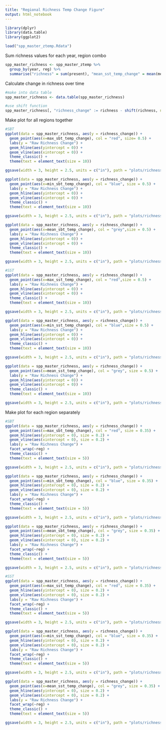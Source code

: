 ```yaml
---
title: "Regional Richness Temp Change Figure"
output: html_notebook
---
```


```r
library(dplyr)
library(data.table)
library(ggplot2)

load("spp_master_ztemp.Rdata")
```


Sum richness values for each year, region combo
```r
spp_master_richness <- spp_master_ztemp %>%
  group_by(year, reg) %>%
  summarise("richness" = sum(present), "mean_sst_temp_change" = mean(mean_sst_temp_change), "max_sst_temp_change" = mean(max_sst_temp_change), "min_sst_temp_change" = mean(min_sst_temp_change), "mean_sbt_temp_change" = mean(mean_sbt_temp_change), "max_sbt_temp_change" = mean(max_sbt_temp_change), "min_sbt_temp_change" = mean(min_sbt_temp_change))

```
Calculate change in richness over time
```r
#make into data table
spp_master_richness <- data.table(spp_master_richness)

#use shift function
spp_master_richness[, "richness_change" := richness - shift(richness, n = 1, type = 'lag'), by = reg]

```


Make plot for all regions together
```r
#SBT
ggplot(data = spp_master_richness, aes(y = richness_change)) +
  geom_point(aes(x=max_sbt_temp_change), col = "red", size= 0.5) +
  labs(y = "Raw Richness Change") +
  geom_hline(aes(yintercept = 0)) +
  geom_vline(aes(xintercept = 0)) +
  theme_classic() +
  theme(text = element_text(size = 10))

ggsave(width = 3, height = 2.5, units = c("in"), path = "plots/richness_change", file = "richness_change_max_sbt.jpg")

ggplot(data = spp_master_richness, aes(y = richness_change)) +
  geom_point(aes(x=min_sbt_temp_change), col = "blue", size = 0.5) +
  labs(y = "Raw Richness Change") +
  geom_hline(aes(yintercept = 0)) +
  geom_vline(aes(xintercept = 0)) +
  theme_classic() +
  theme(text = element_text(size = 10))

ggsave(width = 3, height = 2.5, units = c("in"), path = "plots/richness_change", file = "richness_change_min_sbt.jpg")

ggplot(data = spp_master_richness, aes(y = richness_change)) +
  geom_point(aes(x=mean_sbt_temp_change), col = "grey",size = 0.5) +
  labs(y = "Raw Richness Change") +
  geom_hline(aes(yintercept = 0)) +
  geom_vline(aes(xintercept = 0)) +
  theme_classic() +
  theme(text = element_text(size = 10))

ggsave(width = 3, height = 2.5, units = c("in"), path = "plots/richness_change", file = "richness_change_mean_sbt.jpg")

#SST
ggplot(data = spp_master_richness, aes(y = richness_change)) +
  geom_point(aes(x=max_sst_temp_change), col = "red",size = 0.5) +
  labs(y = "Raw Richness Change") +
  geom_hline(aes(yintercept = 0)) +
  geom_vline(aes(xintercept = 0)) +
  theme_classic() +
  theme(text = element_text(size = 10))

ggsave(width = 3, height = 2.5, units = c("in"), path = "plots/richness_change", file = "richness_change_max_sst.jpg")

ggplot(data = spp_master_richness, aes(y = richness_change)) +
  geom_point(aes(x=min_sst_temp_change), col = "blue",size = 0.5) +
  labs(y = "Raw Richness Change") +
  geom_hline(aes(yintercept = 0)) +
  geom_vline(aes(xintercept = 0)) +
  theme_classic() +
  theme(text = element_text(size = 10))

ggsave(width = 3, height = 2.5, units = c("in"), path = "plots/richness_change", file = "richness_change_min_sst.jpg")

ggplot(data = spp_master_richness, aes(y = richness_change)) +
  geom_point(aes(x=mean_sst_temp_change), col = "grey", size = 0.5) +
  labs(y = "Raw Richness Change") +
  geom_hline(aes(yintercept = 0)) +
  geom_vline(aes(xintercept = 0)) +
  theme_classic() +
  theme(text = element_text(size = 10))

ggsave(width = 3, height = 2.5, units = c("in"), path = "plots/richness_change", file = "richness_change_mean_sst.jpg")
```

Make plot for each region separately
```r
#SBT
ggplot(data = spp_master_richness, aes(y = richness_change)) +
  geom_point(aes(x=max_sbt_temp_change), col = "red", size = 0.35) +
  geom_hline(aes(yintercept = 0), size = 0.2) +
  geom_vline(aes(xintercept = 0), size = 0.2) +
  labs(y = "Raw Richness Change") +
  facet_wrap(~reg) +
  theme_classic() +
  theme(text = element_text(size = 5))

ggsave(width = 3, height = 2.5, units = c("in"), path = "plots/richness_change", file = "richness_change_byreg_max_sbt.jpg")

ggplot(data = spp_master_richness, aes(y = richness_change)) +
  geom_point(aes(x=min_sbt_temp_change), col = "blue", size = 0.35) +
  geom_hline(aes(yintercept = 0), size = 0.2) +
  geom_vline(aes(xintercept = 0), size = 0.2) +
  labs(y = "Raw Richness Change") +
  facet_wrap(~reg) +
  theme_classic() +
  theme(text = element_text(size = 5))

ggsave(width = 3, height = 2.5, units = c("in"), path = "plots/richness_change", file = "richness_change_byreg_min_sbt.jpg")

ggplot(data = spp_master_richness, aes(y = richness_change)) +
  geom_point(aes(x=mean_sbt_temp_change), col = "grey", size = 0.35) +
  geom_hline(aes(yintercept = 0), size = 0.2) +
  geom_vline(aes(xintercept = 0), size = 0.2) +
  labs(y = "Raw Richness Change") +
  facet_wrap(~reg) +
  theme_classic() +
  theme(text = element_text(size = 5))

ggsave(width = 3, height = 2.5, units = c("in"), path = "plots/richness_change", file = "richness_change_byreg_mean_sbt.jpg")

#SST
ggplot(data = spp_master_richness, aes(y = richness_change)) +
  geom_point(aes(x=max_sst_temp_change), col = "red", size = 0.35) +
  geom_hline(aes(yintercept = 0), size = 0.2) +
  geom_vline(aes(xintercept = 0), size = 0.2) +
  labs(y = "Raw Richness Change") +
  facet_wrap(~reg) +
  theme_classic() +
  theme(text = element_text(size = 5))

ggsave(width = 3, height = 2.5, units = c("in"), path = "plots/richness_change", file = "richness_change_byreg_max_sst.jpg")

ggplot(data = spp_master_richness, aes(y = richness_change)) +
  geom_point(aes(x=min_sst_temp_change), col = "blue", size = 0.35) +
  geom_hline(aes(yintercept = 0), size = 0.2) +
  geom_vline(aes(xintercept = 0), size = 0.2) +
  labs(y = "Raw Richness Change") +
  facet_wrap(~reg) +
  theme_classic() +
  theme(text = element_text(size = 5))

ggsave(width = 3, height = 2.5, units = c("in"), path = "plots/richness_change", file = "richness_change_byreg_min_sst.jpg")

ggplot(data = spp_master_richness, aes(y = richness_change)) +
  geom_point(aes(x=mean_sst_temp_change), col = "grey", size = 0.35) +
  geom_hline(aes(yintercept = 0), size = 0.2) +
  geom_vline(aes(xintercept = 0), size = 0.2) +
  labs(y = "Raw Richness Change") +
  facet_wrap(~reg) +
  theme_classic() +
  theme(text = element_text(size = 5))

ggsave(width = 3, height = 2.5, units = c("in"), path = "plots/richness_change", file = "richness_change_byreg_mean_sst.jpg")

```
